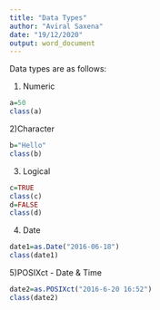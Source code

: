 ---
title: "Data Types"
author: "Aviral Saxena"
date: "19/12/2020"
output: word_document
---

Data types are as follows:

1) Numeric
```{r}
a=50
class(a)
```
2)Character
```{r}
b="Hello"
class(b)
```
3) Logical
```{r}
c=TRUE
class(c)
d=FALSE
class(d)
```
4) Date
```{r}
date1=as.Date("2016-06-18")
class(date1)
```
5)POSIXct - Date & Time
```{r}
date2=as.POSIXct("2016-6-20 16:52")
class(date2)
```
